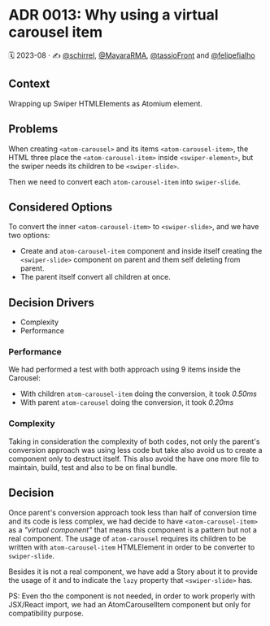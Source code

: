 
<Meta title="Docs/Architecture Decision Records/ADR 0013: Why using a virtual carousel item" />

# ADR 0013: Why using a virtual carousel item

🗓️ 2023-08 · ✍️ [@schirrel](https://github.com/schirrel), [@MayaraRMA](https://github.com/MayaraRMA), [@tassioFront](https://github.com/tassioFront) and [@felipefialho](https://twitter.com/felipefialho_)

## Context
Wrapping up Swiper HTMLElements as Atomium element.

## Problems
When creating `<atom-carousel>` and its items `<atom-carousel-item>`, the HTML three place the `<atom-carousel-item>` inside `<swiper-element>`, but the swiper needs its children to be `<swiper-slide>`.

Then we need to convert each `atom-carousel-item` into `swiper-slide`.

## Considered Options
To convert the inner `<atom-carousel-item>` to `<swiper-slide>`, and we have two options:

- Create and `atom-carousel-item` component and inside itself creating the `<swiper-slide>` component on parent and them self deleting from parent.
- The parent itself convert all children at once.

## Decision Drivers

- Complexity
- Performance

### Performance
We had performed a test with both approach using 9 items inside the Carousel:
- With children `atom-carousel-item` doing the conversion, it took _0.50ms_
- With parent `atom-carousel` doing the conversion, it took  _0.20ms_


### Complexity
Taking in consideration the complexity of both codes, not only the parent's conversion approach was using less code but take also avoid us to create a component only to destruct itself. This also avoid the have one more file to maintain, build, test and also to be on final bundle.


## Decision

Once parent's conversion approach took less than half of conversion time and its code is less complex, we had decide to have `<atom-carousel-item>` as a _"virtual component"_ that means this component is a pattern but not a real component. The usage of `atom-carousel` requires its children to be written with `atom-carousel-item` HTMLElement in order to be converter to `swiper-slide`.

Besides it is not a real component, we have add a Story about it to provide the usage of it and to indicate the `lazy` property that `<swiper-slide>` has.

PS: Even tho the component is not needed, in order to work properly with JSX/React import, we had an AtomCarouselItem component but only for compatibility purpose.
